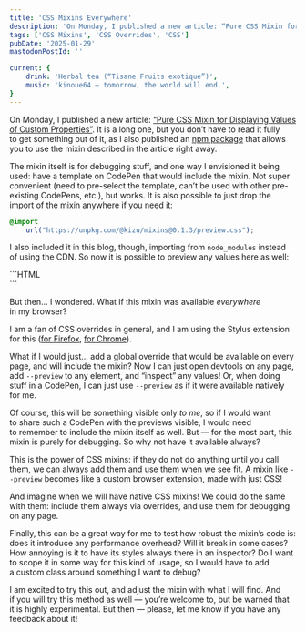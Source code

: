 ```yaml
---
title: 'CSS Mixins Everywhere'
description: 'On Monday, I published a new article: “Pure CSS Mixin for Displaying Values of Custom Properties”. It is a long one, but you don’t have to read it fully to get something out of it, as I also published an npm package that allows you to use the mixin described in the article right away. But then… I wondered. What if this mixin was available _everywhere_ in my browser?'
tags: ['CSS Mixins', 'CSS Overrides', 'CSS']
pubDate: '2025-01-29'
mastodonPostId: ''

current: {
	drink: 'Herbal tea (“Tisane Fruits exotique”)',
	music: 'kinoue64 — tomorrow, the world will end.',
}
---
```



On Monday, I published a new article: [“Pure CSS Mixin for Displaying Values of Custom Properties”](https://kizu.dev/preview-mixin/). It is a long one, but you don’t have to read it fully to get something out of it, as I also published an [npm package](https://github.com/kizu/mixins?tab=readme-ov-file#install--use) that allows you to use the mixin described in the article right away.

The mixin itself is for debugging stuff, and one way I envisioned it being used: have a template on CodePen that would include the mixin. Not super convenient (need to pre-select the template, can’t be used with other pre-existing CodePens, etc.), but works. It is also possible to just drop the import of the mixin anywhere if you need it:

```CSS
@import
	url("https://unpkg.com/@kizu/mixins@0.1.3/preview.css");
```

I also included it in this blog, though, importing from `node_modules` instead of using the CDN. So now it is possible to preview any values here as well:

<LiveExample>
```HTML
<div style="--preview: pi"></div>
```
</LiveExample>

But then… I wondered. What if this mixin was available _everywhere_ in my browser?

I am a fan of CSS overrides in general, and I am using the Stylus extension for this ([for Firefox](https://addons.mozilla.org/en-US/firefox/addon/styl-us/), [for Chrome](https://chromewebstore.google.com/detail/stylus/clngdbkpkpeebahjckkjfobafhncgmne?hl=en&pli=1)).

What if I would just… add a global override that would be available on every page, and will include the mixin? Now I can just open devtools on any page, add `--preview` to any element, and “inspect” any values! Or, when doing stuff in a CodePen, I can just use `--preview` as if it were available natively for me.

Of course, this will be something visible only _to me_, so if I would want to share such a CodePen with the previews visible, I would need to remember to include the mixin itself as well. But — for the most part, this mixin is purely for debugging. So why not have it available always?

This is the power of CSS mixins: if they do not do anything until you call them, we can always add them and use them when we see fit. A mixin like `--preview` becomes like a custom browser extension, made with just CSS!

And imagine when we will have native CSS mixins! We could do the same with them: include them always via overrides, and use them for debugging on any page.

Finally, this can be a great way for me to test how robust the mixin’s code is: does it introduce any performance overhead? Will it break in some cases? How annoying is it to have its styles always there in an inspector? Do I want to scope it in some way for this kind of usage, so I would have to add a custom class around something I want to debug?

I am excited to try this out, and adjust the mixin with what I will find. And if you will try this method as well — you’re welcome to, but be warned that it is highly experimental. But then — please, let me know if you have any feedback about it!
